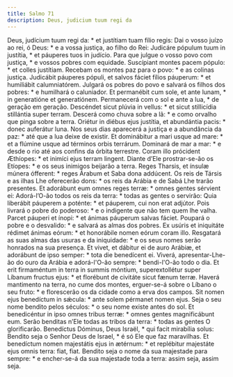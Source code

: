 ```yaml
---
title: Salmo 71
description: Deus, judicium tuum regi da
---
```


<div class="side-by-side not-content">
  <span class="text-justify">
    Deus, judícium tuum regi da: * et justítiam tuam fílio regis:
  </span>
  <span class="text-justify">
    Dai o vosso juízo ao rei, ó Deus: * e a vossa justiça, ao filho do Rei:
  </span>
  <span class="text-justify">
    Judicáre pópulum tuum in justítia, * et páuperes tuos in judício.
  </span>
  <span class="text-justify">
    Para que julgue o vosso povo com justiça, * e vossos pobres com equidade.
  </span>
  <span class="text-justify">
    Suscípiant montes pacem pópulo: * et colles justítiam.
  </span>
  <span class="text-justify">
    Recebam os montes paz para o povo: * e as colinas justiça.
  </span>
  <span class="text-justify">
    Judicábit páuperes pópuli, et salvos fáciet fílios páuperum: * et humiliábit
    calumniatórem.
  </span>
  <span class="text-justify">
    Julgará os pobres do povo e salvará os filhos dos pobres: * e humilhará o
    caluniador.
  </span>
  <span class="text-justify">
    Et permanébit cum sole, et ante lunam, * in generatióne et generatiónem.
  </span>
  <span class="text-justify">
    Permanecerá com o sol e ante a lua, * de geração em geração.
  </span>
  <span class="text-justify">
    Descéndet sicut plúvia in vellus: * et sicut stillicídia stillántia super
    terram.
  </span>
  <span class="text-justify">
    Descerá como chuva sobre a lã: * e como orvalho que pinga sobre a terra.
  </span>
  <span class="text-justify">
    Oriétur in diébus ejus justítia, et abundántia pacis: * donec auferátur
    luna.
  </span>
  <span class="text-justify">
    Nos seus dias aparecerá a justiça e a abundância da paz: * até que a lua
    deixe de existir.
  </span>
  <span class="text-justify">
    Et dominábitur a mari usque ad mare: * et a flúmine usque ad términos orbis
    terrárum.
  </span>
  <span class="text-justify">
    Dominará de mar a mar: * e desde o rio até aos confins da órbita terrestre.
  </span>
  <span class="text-justify">
    Coram illo prócident Æthíopes: * et inimíci ejus terram lingent.
  </span>
  <span class="text-justify">
    Diante d’Ele prostrar-se-ão os Etíopes: * e os seus inimigos beijarão a
    terra.
  </span>
  <span class="text-justify">
    Reges Tharsis, et ínsulæ múnera ófferent: * reges Árabum et Saba dona
    addúcent.
  </span>
  <span class="text-justify">
    Os reis de Társis e as ilhas Lhe oferecerão dons: * os reis da Arábia e de
    Sabá Lhe trarão presentes.
  </span>
  <span class="text-justify">
    Et adorábunt eum omnes reges terræ: * omnes gentes sérvient ei:
  </span>
  <span class="text-justify">
    Adorá-l’O-ão todos os reis da terra: * todas as gentes o servirão:
  </span>
  <span class="text-justify">
    Quia liberábit páuperem a poténte: * et páuperem, cui non erat adjútor.
  </span>
  <span class="text-justify">
    Pois livrará o pobre do poderoso: * e o indigente que não tem quem lhe
    valha.
  </span>
  <span class="text-justify">
    Parcet páuperi et ínopi: * et ánimas páuperum salvas fáciet.
  </span>
  <span class="text-justify">
    Poupará o pobre e o desvalido: * e salvará as almas dos pobres.
  </span>
  <span class="text-justify">
    Ex usúris et iniquitáte rédimet ánimas eórum: * et honorábile nomen eórum
    coram illo.
  </span>
  <span class="text-justify">
    Resgatará as suas almas das usuras e da iniquidade: * e os seus nomes serão
    honrados na sua presença.
  </span>
  <span class="text-justify">
    Et vivet, et dábitur ei de auro Arábiæ, et adorábunt de ipso semper: * tota
    die benedícent ei.
  </span>
  <span class="text-justify">
    Viverá, apresentar-Lhe-ão do ouro da Arábia e adorá-l'O-ão sempre: *
    bendi-l'O-ão todo o dia.
  </span>
  <span class="text-justify">
    Et erit firmaméntum in terra in summis móntium, superextollétur super
    Líbanum fructus ejus: * et florébunt de civitáte sicut fænum terræ.
  </span>
  <span class="text-justify">
    Haverá mantimento na terra, no cume dos montes, erguer-se-á sobre o Líbano o
    seu fruto: * e florescerão os da cidade como a erva dos campos.
  </span>
  <span class="text-justify">
    Sit nomen ejus benedíctum in sǽcula: * ante solem pérmanet nomen ejus.
  </span>
  <span class="text-justify">
    Seja o seu nome bendito pelos séculos: * o seu nome existe antes do sol.
  </span>
  <span class="text-justify">
    Et benedicéntur in ipso omnes tribus terræ: * omnes gentes magnificábunt
    eum.
  </span>
  <span class="text-justify">
    Serão benditas n’Ele todas as tribos da terra: * todas as gentes O
    glorificarão.
  </span>
  <span class="text-justify">
    Benedíctus Dóminus, Deus Israël, * qui facit mirabília solus:
  </span>
  <span class="text-justify">
    Bendito seja o Senhor Deus de Israel, * é só Ele que faz maravilhas.
  </span>
  <span class="text-justify">
    Et benedíctum nomen majestátis ejus in ætérnum: * et replébitur majestáte
    ejus omnis terra: fiat, fiat.
  </span>
  <span class="text-justify">
    Bendito seja o nome da sua majestade para sempre: * e encher-se-á da sua
    majestade toda a terra: assim seja, assim seja.
  </span>
</div>
